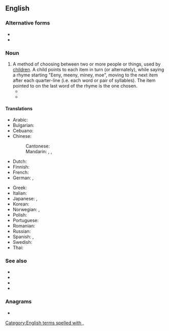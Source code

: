 ==English==
{{wikipedia}}

===Alternative forms===
* {{l|en|eeni meeni mina mo}}
* {{l|en|eeny-meeny-miney-mo}}

===Noun===
{{en-noun|-}}

# A method of choosing between two or more people or things, used by [[children]]. A child points to each item in turn (or alternately), while saying a rhyme starting "Eeny, meeny, miney, moe", moving to the next item after each quarter-line (i.e. each word or pair of syllables). The item pointed to on the last word of the rhyme is the one chosen.
#* {{quote-book|lang=en|year=1959|author=John Knowles|authorlink=John Knowles|title={{w|A Separate Peace}}|chapter=3|passage=“...As for this thing”, ... he held up the shuttlecock, contaminated, in his outstretched right [hand], “this idiot tickler, the only thing it's good for is '''eeny-meeny-miney-mo'''”.}}
#* {{quote-book|lang=en|year=1985|author=Lawrence Durrell|authorlink=Lawrence Durrell|title=Quinx|publisher=Faber & Faber; (''Avignon Quintet'')|year_published=2004|page=1252|passage=“Well”, said Lord Galen in some dismay, “I suppose we shall have to cast lots or play at '''Eeni Meeni Mina Mo'''?”}}

====Translations====
{{trans-top|similar children's counting-out games in other languages}}<!--do not translate "eeny, meeny, miny, moe" literally - put an equivalent children's counting-out game in the other language -->
* Arabic: {{t-needed|ar}}
* Bulgarian: {{t|bg|а́ла ба́ла ни́ца ту́рска пани́ца, ой ги́ди Ва́нчо наш капита́нчо}}
* Cebuano: {{t|ceb|butikaw, butikaw, ikaw}}
* Chinese:
*: Cantonese: {{t|yue|點指兵兵點著誰人做大兵|sc=Hant}}
*: Mandarin: {{t|cmn|一二三四五，上山打老虎|tr=yī èr sān sì wǔ, shàngshān dǎ lǎohǔ|sc=Hani|lit=12345, climb a mountain and beat a tiger}}, {{t|cmn|你拍一，我拍一，一隻小貓坐飛機|sc=Hani}}, {{t|cmn|你拍一，我拍一，一只小猫坐飞机|tr=nǐ pāiyī, wǒ pāiyī, yī zhī xiǎomāo zuò fēijī|sc=Hani|lit=You clap, I clap, a kitten boards a plane}}
* Dutch: {{t|nl|iene miene mutte}}
* Finnish: {{t|fi|entten-tentten-teelika-mentten}}
* French: {{t+|fr|ams tram gram}}
* German: {{t|de|ene mene miste}}, {{t|de|ene mene mu}}
{{trans-mid}}
* Greek: {{t|el|α μπε μπα μπλομ του κίθε μπλομ}}
* Italian: {{t|it|Igne migne magna mo}}
* Japanese: {{t|ja|ジャンケン（ポン）|tr=Jan-ken(-pon)}}, {{t|ja|ジャンケン（ポン）|tr=jan-ken(-pon)}}
* Korean: {{t-needed|ko}}
* Norwegian: {{t|no|elle melle}}, {{t|no|elle melle deg fortelle}}
* Polish: {{t|pl|entliczek pentliczek czerwony stoliczek na kogo wypadnie na tego bec}}
* Portuguese: {{t|pt|uni-duni-tê|m}}
* Romanian: {{t|ro|an-tan-te}}
* Russian: {{t|ru|э́ни бе́ни ре́с, кви́нтер фи́нтер же́с, э́ни бе́ни ря́ба, кви́нтер фи́нтер жа́ба}}
* Spanish: {{qualifier|Colombia}} {{t|es|detín, marín, dedó, pingüé}}, {{qualifier|Spain}} {{t|es|una, dole, tele, catole}}
* Swedish: {{t|sv|ole, dole, doff}}
* Thai: {{t-needed|th}}
{{trans-bottom}}

===See also===
* {{l|en|ip dip}}
* {{l|en|tinker, tailor}}
* {{l|en|duck, duck, goose}}
* {{l|en|nievie-nievie-nick-nack}}

===Anagrams===
* {{anagrams|en|a=eeeeeimmmnnnoyyy|eeny-meeny-miney-mo}}

[[Category:English terms spelled with ,]]